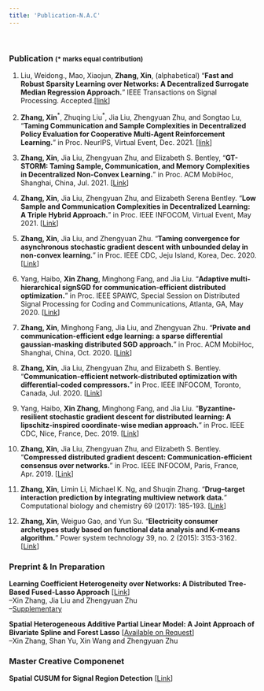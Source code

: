 ```yaml
---
title: 'Publication-N.A.C'
---
```

&nbsp;

### **Publication**  <font size="2">($*$ marks equal contribution) </font>    

1.  Liu, Weidong., Mao, Xiaojun, **Zhang, Xin**, (alphabetical) "**Fast and Robust Sparsity Learning over Networks: A Decentralized Surrogate Median Regression Approach.**" IEEE Transactions on Signal Processing. Accepted.[[link]()]  

1. **Zhang, Xin**$^*$, Zhuqing Liu$^*$, Jia Liu, Zhengyuan Zhu, and Songtao Lu, "**Taming Communication and Sample Complexities in Decentralized Policy Evaluation for Cooperative Multi-Agent Reinforcement Learning.**" in Proc. NeurIPS, Virtual Event, Dec. 2021. [[link](https://proceedings.neurips.cc/paper/2021/hash/9c51a13764ca629f439f6accbb4ec413-Abstract.html)]   

1. **Zhang, Xin**, Jia Liu, Zhengyuan Zhu, and Elizabeth S. Bentley, "**GT-STORM: Taming Sample, Communication, and Memory Complexities in Decentralized Non-Convex Learning.**" in Proc. ACM MobiHoc, Shanghai, China, Jul. 2021. [[Link](https://arxiv.org/pdf/2105.01231.pdf)]      

2. **Zhang, Xin**, Jia Liu, Zhengyuan Zhu, and Elizabeth Serena Bentley. "**Low Sample and Communication Complexities in Decentralized Learning: A Triple Hybrid Approach.**" in Proc. IEEE INFOCOM, Virtual Event, May 2021. [[Link](https://kevinliu-osu-ece.github.io/publications/Hybrid_DGD.pdf)]    

4. **Zhang, Xin**, Jia Liu, and Zhengyuan Zhu. "**Taming convergence for asynchronous stochastic gradient descent with unbounded delay in non-convex learning.**" in Proc. IEEE CDC, Jeju Island, Korea, Dec. 2020. [[Link](https://arxiv.org/pdf/1805.09470.pdf)]  

11. Yang, Haibo, **Xin Zhang**, Minghong Fang, and Jia Liu. "**Adaptive multi-hierarchical signSGD for communication-efficient distributed optimization.**" in Proc. IEEE SPAWC, Special Session on Distributed Signal Processing for Coding and Communications, Atlanta, GA, May 2020.
[[Link](http://web.cs.iastate.edu/~jialiu/publications/sign2SGD.pdf)]     

6. **Zhang, Xin**, Minghong Fang, Jia Liu, and Zhengyuan Zhu. "**Private and communication-efficient edge learning: a sparse differential gaussian-masking distributed SGD approach.**" in Proc. ACM MobiHoc, Shanghai, China, Oct. 2020. [[Link](https://arxiv.org/pdf/2001.03836.pdf)]  

7. **Zhang, Xin**, Jia Liu, Zhengyuan Zhu, and Elizabeth S. Bentley. "**Communication-efficient network-distributed optimization with differential-coded compressors.**" in Proc. IEEE INFOCOM, Toronto, Canada, Jul. 2020. [[Link](https://arxiv.org/pdf/1912.03208.pdf)]  

8. Yang, Haibo, **Xin Zhang**, Minghong Fang, and Jia Liu. "**Byzantine-resilient stochastic gradient descent for distributed learning: A lipschitz-inspired coordinate-wise median approach.**" in Proc. IEEE CDC, Nice, France, Dec. 2019. [[Link](https://arxiv.org/pdf/1909.04532.pdf)]   

9. **Zhang, Xin**, Jia Liu, Zhengyuan Zhu, and Elizabeth S. Bentley. "**Compressed distributed gradient descent: Communication-efficient consensus over networks.**" in Proc. IEEE INFOCOM, Paris, France, Apr. 2019.  [[Link](https://arxiv.org/pdf/1812.04048.pdf)]  

10. **Zhang, Xin**, Limin Li, Michael K. Ng, and Shuqin Zhang. "**Drug–target interaction prediction by integrating multiview network data.**" Computational biology and chemistry 69 (2017): 185-193. [[Link](https://www.sciencedirect.com/science/article/pii/S1476927117301950)]  

11. **Zhang, Xin**, Weiguo Gao, and Yun Su. "**Electricity consumer archetypes study based on functional data analysis and K-means algorithm.**" Power system technology 39, no. 2 (2015): 3153-3162. [[Link](http://new.oversea.cnki.net/KCMS/detail/detail.aspx?dbcode=CJFQ&dbname=CJFDLAST2015&filename=DWJS201511025&v=MDU3NzFOcm85SFlZUjhlWDFMdXhZUzdEaDFUM3FUcldNMUZyQ1VSTE9mWWVkcUZ5bmtWN3ZLSVRyQmZiRzRIOVQ=)]  


### **Preprint & In Preparation**  

**Learning Coefficient Heterogeneity over Networks: A Distributed Tree-Based Fused-Lasso Approach** [[Link](https://arxiv.org/pdf/1905.11549.pdf)]   
--Xin Zhang, Jia Liu and Zhengyuan Zhu     
--[Supplementary](files/Supp_MSTClustering_FLASSO_ADMM.pdf)   

**Spatial Heterogeneous Additive Partial Linear Model: A Joint Approach of Bivariate Spline and Forest Lasso** [[Available on Request]()]   
--Xin Zhang, Shan Yu, Xin Wang and Zhengyuan Zhu       


### **Master Creative Componenet**  
**Spatial CUSUM for Signal Region Detection** [[Link](https://lib.dr.iastate.edu/cgi/viewcontent.cgi?article=1049&context=creativecomponents)]    



